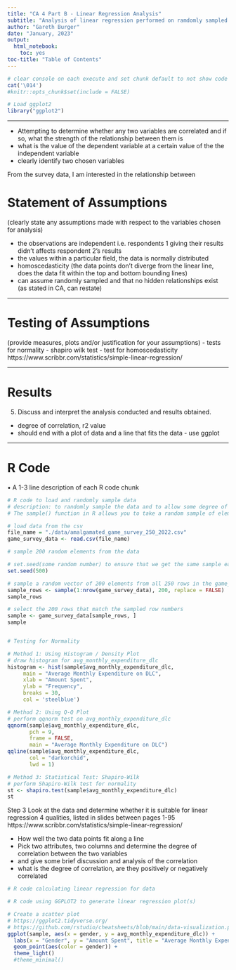```yaml
---
title: "CA 4 Part B - Linear Regression Analysis"
subtitle: "Analysis of linear regression performed on ramdomly sampled data from a pair of columns from a survey of gamer preferences. This includes statement and testing of assumptions followed by intrepretation and dicussion of obtained results."
author: "Gareth Burger"
date: "January, 2023"
output:
  html_notebook:
    toc: yes
toc-title: "Table of Contents"
---
```


```r
# clear console on each execute and set chunk default to not show code
cat('\014')
#knitr::opts_chunk$set(include = FALSE)

# Load ggplot2
library("ggplot2")
```

---

- Attempting to determine whether any two variables are correlated and if so, what the strength of the relationship between them is
- what is the value of the dependent variable at a certain value of the the independent variable
- clearly identify two chosen variables

From the survey data, I am interested in the relationship between

# Statement of Assumptions
(clearly state any assumptions made with respect to the variables chosen for analysis)

 - the observations are independent i.e. respondents 1 giving their results didn't affects respondent 2's results
 - the values within a particular field, the data is normally distributed
 - homoscedasticity (the data points don't diverge from the linear line, does the data fit within the top and bottom bounding lines)
 - can assume randomly sampled and that no hidden relationships exist (as stated in CA, can restate)
 
---

# Testing of Assumptions
(provide measures, plots and/or justification for your assumptions)
 - tests for normality - shapiro wilk test
 - test for homoscedasticity
 https://www.scribbr.com/statistics/simple-linear-regression/
 
---

# Results
5. Discuss and interpret the analysis conducted and results obtained.
- degree of correlation, r2 value
- should end with a plot of data and a line that fits the data - use ggplot

---

# R Code
• A 1-3 line description of each R code chunk

```r
# R code to load and randomly sample data
# description: to randomly sample the data and to allow some degree of variability across results
# The sample() function in R allows you to take a random sample of elements from a dataset or a vector, either with or without replacement

# load data from the csv
file_name = "./data/amalgamated_game_survey_250_2022.csv"
game_survey_data <- read.csv(file_name)

# sample 200 random elements from the data

# set.seed(some random number) to ensure that we get the same sample each time
set.seed(500)

# sample a random vector of 200 elements from all 250 rows in the game_survey_data dataset
sample_rows <- sample(1:nrow(game_survey_data), 200, replace = FALSE)
sample_rows

# select the 200 rows that match the sampled row numbers
sample <- game_survey_data[sample_rows, ]
sample


# Testing for Normality

# Method 1: Using Histogram / Density Plot
# draw histogram for avg_monthly_expenditure_dlc
histogram <- hist(sample$avg_monthly_expenditure_dlc, 
     main = "Average Monthly Expenditure on DLC", 
     xlab = "Amount Spent", 
     ylab = "Frequency", 
     breaks = 30, 
     col = 'steelblue')

# Method 2: Using Q-Q Plot
# perform qqnorm test on avg_monthly_expenditure_dlc
qqnorm(sample$avg_monthly_expenditure_dlc, 
       pch = 9, 
       frame = FALSE, 
       main = "Average Monthly Expenditure on DLC")
qqline(sample$avg_monthly_expenditure_dlc, 
       col = "darkorchid", 
       lwd = 1)

# Method 3: Statistical Test: Shapiro-Wilk
# perform Shapiro-Wilk test for normality
st <- shapiro.test(sample$avg_monthly_expenditure_dlc)
st
```

Step 3
Look at the data and determine whether it is suitable for linear regression
4 qualities, listed in slides between pages 1-95
https://www.scribbr.com/statistics/simple-linear-regression/

- How well the two data points fit along a line
- Pick two attributes, two columns and determine the degree of correlation between the two variables
- and give some brief discussion and analysis of the correlation
- what is the degree of correlation, are they positively or negatively correlated

```r
# R code calculating linear regression for data


```

```r
# R code using GGPLOT2 to generate linear regression plot(s)

# Create a scatter plot
# https://ggplot2.tidyverse.org/
# https://github.com/rstudio/cheatsheets/blob/main/data-visualization.pdf
ggplot(sample, aes(x = gender, y = avg_monthly_expenditure_dlc)) +
  labs(x = "Gender", y = "Amount Spent", title = "Average Monthly Expenditure on DLC") +
  geom_point(aes(color = gender)) +
  theme_light()
  #theme_minimal()
```
